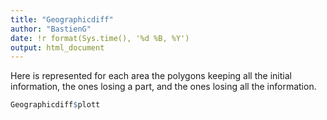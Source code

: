 ```yaml
---
title: "Geographicdiff"
author: "BastienG"
date: !r format(Sys.time(), '%d %B, %Y')
output: html_document
---
```


Here is represented for each area the polygons keeping all the initial information, the ones losing a part, and the ones losing all the information.

```r

Geographicdiff$plott

```

<!-- ```{r echo=FALSE, out.width="100%"} -->

<!-- Geographicdiff$plott -->

<!-- ``` -->

